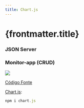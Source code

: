 ```yaml
---
title: Chart.js
---
```



# {frontmatter.title}

### JSON Server

<CodePreview src="/codes/package/json-server/db.json" highlightLines="14-46" />

### Monitor-app (CRUD)

![](/dw/imgs/package/chartjs/monitor-app.png)


[Código Fonte](https://github.com/ifpb/dw/tree/main/public/codes/w3c/fetch-api/monitor-app/)

<CodeTree src="/codes/package/chartjs/monitor-app/" />

[Chart.js](https://www.chartjs.org/docs/latest/):

```js
npm i chart.js
```

<CodePreview src="/codes/package/chartjs/monitor-app/js/components/LineChart.js" />

<CodePreview src="/codes/package/chartjs/monitor-app/js/components/HostTableRow.js" highlightLines="28-33,54-65" />
